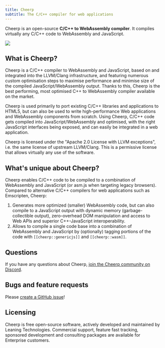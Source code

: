 ```yaml
---
title: Cheerp
subtitle: The C/C++ compiler for web applications
---
```



Cheerp is an open-source **C/C++ to WebAssembly compiler**. It compiles virtually any C/C++ code to WebAssembly and JavaScript.

<LinkButton
	href="/cheerp/tutorials/getting-started/installation"
	label="Get started"
	type="primary"
/>

![](/cheerp/Diagram_browser.png)

## What is Cheerp?

Cheerp is a C/C++ compiler to WebAssembly and JavaScript, based on and integrated into the LLVM/Clang infrastructure, and featuring numerous custom optimisation steps to maximise performance and minimise size of the compiled JavaScript/WebAssembly output. Thanks to this, Cheerp is the best performing, most optimised C++ to WebAssembly compiler available on the market.

Cheerp is used primarily to port existing C/C++ libraries and applications to HTML5, but can also be used to write high-performance Web applications and WebAssembly components from scratch. Using Cheerp, C/C++ code gets compiled into JavaScript/WebAssembly and optimised, with the right JavaScript interfaces being exposed, and can easily be integrated in a web application.

Cheerp is licensed under the "Apache 2.0 License with LLVM exceptions", i.e. the same license of upstream LLVM/Clang. This is a permissive license that allows virtually any use of the software.

## What's unique about Cheerp?

Cheerp enables C/C++ code to be compiled to a combination of WebAssembly and JavaScript (or asm.js when targeting legacy browsers). Compared to alternative C/C++ compilers for web applications such as Emscripten, Cheerp:

1. Generates more optimized (smaller) WebAssembly code, but can also compile to a JavaScript output with dynamic memory (garbage-collectible output), zero-overhead DOM manipulation and access to Web APIs and superior C++-JavaScript interoperability.
2. Allows to compile a single code base into a combination of WebAssembly and JavaScript by (optionally) tagging portions of the code with `[[cheerp::genericjs]]` and `[[cheerp::wasm]]`.

## Questions

If you have any questions about Cheerp, [join the Cheerp community on Discord](https://discord.leaningtech.com).

## Bugs and feature requests

Please [create a GitHub issue](https://github.com/leaningtech/cheerp-meta/issues)!

## Licensing

Cheerp is free open-source software, actively developed and maintained by Leaning Technologies. Commercial support, feature fast tracking, sponsored development and consulting packages are available for Enterprise customers.
